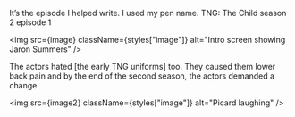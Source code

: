 
<div className={styles["Welcome"]}>

It’s the episode I helped write. I used my pen name. TNG: The Child season 2 episode 1

<img src={image} className={styles["image"]} alt="Intro screen showing Jaron Summers" />

The actors hated [the early TNG uniforms] too. They caused them lower back pain and by the end of the second season, the actors demanded a change

<img src={image2} className={styles["image"]} alt="Picard laughing" />

</div>
